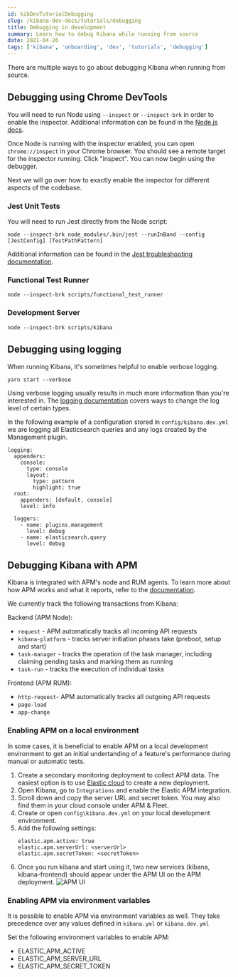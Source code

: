 ```yaml
---
id: kibDevTutorialDebugging
slug: /kibana-dev-docs/tutorials/debugging
title: Debugging in development
summary: Learn how to debug Kibana while running from source
date: 2021-04-26
tags: ['kibana', 'onboarding', 'dev', 'tutorials', 'debugging']
---
```


There are multiple ways to go about debugging Kibana when running from source.

## Debugging using Chrome DevTools

You will need to run Node using `--inspect` or `--inspect-brk` in order to enable the inspector. Additional information can be found in the [Node.js docs](https://nodejs.org/en/docs/guides/debugging-getting-started/).

Once Node is running with the inspector enabled, you can open `chrome://inspect` in your Chrome browser. You should see a remote target for the inspector running. Click "inspect". You can now begin using the debugger.

Next we will go over how to exactly enable the inspector for different aspects of the codebase.

### Jest Unit Tests

You will need to run Jest directly from the Node script:

`node --inspect-brk node_modules/.bin/jest --runInBand --config [JestConfig] [TestPathPattern]`

Additional information can be found in the [Jest troubleshooting documentation](https://jestjs.io/docs/troubleshooting).

### Functional Test Runner

`node --inspect-brk scripts/functional_test_runner`

### Development Server

`node --inspect-brk scripts/kibana`

## Debugging using logging

When running Kibana, it's sometimes helpful to enable verbose logging.

`yarn start --verbose`

Using verbose logging usually results in much more information than you're interested in. The [logging documentation](https://www.elastic.co/guide/en/kibana/current/logging-settings.html) covers ways to change the log level of certain types.

In the following example of a configuration stored in `config/kibana.dev.yml` we are logging all Elasticsearch queries and any logs created by the Management plugin.

```
logging:
  appenders:
    console:
      type: console
      layout:
        type: pattern
        highlight: true
  root:
    appenders: [default, console]
    level: info

  loggers:
    - name: plugins.management
      level: debug
    - name: elasticsearch.query
      level: debug
```

## Debugging Kibana with APM

Kibana is integrated with APM's node and RUM agents. 
To learn more about how APM works and what it reports, refer to the [documentation](https://www.elastic.co/observability/solution-overview).

We currently track the following transactions from Kibana: 

Backend (APM Node): 
 * `request` - APM automatically tracks all incoming API requests
 * `kibana-platform` - tracks server initiation phases take (preboot, setup and start)
 * `task-manager` - tracks the operation of the task manager, including claiming pending tasks and marking them as running
 * `task-run` - tracks the execution of individual tasks

Frontend (APM RUM): 
 * `http-request`- APM automatically tracks all outgoing API requests
 * `page-load` 
 * `app-change`

### Enabling APM on a local environment

In some cases, it is beneficial to enable APM on a local development environment to get an initial undertanding of a feature's performance during manual or automatic tests.

 1. Create a secondary monitoring deployment to collect APM data. The easiest option is to use [Elastic cloud](https://cloud.elastic.co/deployments) to create a new deployment.
 2. Open Kibana, go to `Integrations` and enable the Elastic APM integration.
 3. Scroll down and copy the server URL and secret token. You may also find them in your cloud console under APM & Fleet.
 4. Create or open `config\kibana.dev.yml` on your local development environment.
 5. Add the following settings: 
    ```
    elastic.apm.active: true
    elastic.apm.serverUrl: <serverUrl>
    elastic.apm.secretToken: <secretToken>
    ```
 6. Once you run kibana and start using it, two new services (kibana, kibana-frontend) should appear under the APM UI on the APM deployment.
  ![APM UI](./apm_ui.png)

### Enabling APM via environment variables

It is possible to enable APM via environment variables as well.
They take precedence over any values defined in `kibana.yml` or `kibana.dev.yml`

Set the following environment variables to enable APM: 

 * ELASTIC_APM_ACTIVE
 * ELASTIC_APM_SERVER_URL
 * ELASTIC_APM_SECRET_TOKEN
